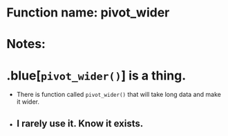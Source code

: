 # Function name: pivot_wider
# Notes:
# .blue[`pivot_wider()`] is a thing. 
+ There is function called `pivot_wider()` that will take long data and make it wider.
+ I rarely use it.  Know it exists.
---